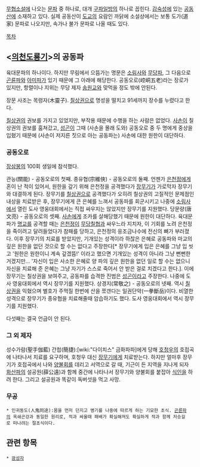 {{{+1 崆峒派}}}

[[무협소설]]에 나오는 [[문파]] 중 하나로, 대개 [[구파일방]]의 하나로 꼽힌다. [[감숙성]]에 있는 [[공동산]]에 소재하고 있다. 실제 공동산이 [[도교]]의 요람인 까닭에 소설상에서는 보통 도가(道家) 문파로 나오지만, 속가나 불가 문파로 나올 때도 있다.

[[목차]]

== <[[의천도룡기]]>의 공동파 ==
육대문파의 하나이다. 하지만 무림에서 으뜸가는 명문은 [[소림사]]와 [[무당파]], 그 다음으로 [[곤륜파]]와 [[아미파]]가 있기 때문에 그 아래에 해당한다. 공동오로(崆峒五老)라는 장로가 있지만, 항렬이나 지위는 무당 제자 [[송원교]]와 맞먹을 정도 밖에 안된다.

장문 사조는 목령자(木靈子). [[칠상권]]으로 명성을 떨치고 91세까지 장수를 누렸다고 한다.

[[칠상권]]의 권보를 가지고 있었지만, 부작용 때문에 수행을 하는 사람은 없었다. [[사손]]이 칠상권의 권보를 훔쳐갔고, [[성곤]]이 그때 (사손을 몰래 도와) 공동오로 중 두 명에게 중상을 입혔기 때문에 (사손이 저지른 짓으로 아는 공동파는) 사손에 대한 원한이 대단하다.

=== 공동오로 ===
[[장삼봉]]의 100회 생일에 참석했다.

관능(關能) - 공동오로의 첫째.
종유협(宗維俠) - 공동오로의 둘째. 언젠가 [[은천정]]에게 혼이 난 적이 있어서, 원한을 갚기 위해 은천정을 공격했다가 [[장무기]]가 가로막자 장무기와 대결하게 된다. 장무기를 [[칠상권]]으로 공격했다가 오히려 칠상권의 고질적인 문제점인 내상을 치료받은 후, 장무기에게 큰 은혜를 느껴서 공동파를 회군시키고 나중에 [[소림사]]에서 열린 도사 영웅대회에서는 직접 싸우지는 않았지만 장무기를 지원했다.
당문량(唐文亮) - 공동오로의 셋째. [[사손]]에게 조카를 살해당했기 때문에 원한이 대단하다. 육대문파가 [[명교]]를 공격할 때는 [[은천정]]이 [[무당칠협]]과 싸우느라 지치자, 이 기회를 노려 은천정을 죽이려고 달려들었다가 참패를 당하고, 은천정의 응조금나수에 전신의 뼈가 부러졌다. 이후 장무기의 치료를 받았지만, 기개있는 성격이라 하찮은 은혜로 공동파와 마교의 깊은 원한을 없던 것으로 할 수는 없다고 주장한다[* 장무기에게 입은 은혜를 그냥 입 씻고 '원한은 원한이니 계속 갚겠뜸!' 이라고 했으면 기개있는 성격이 아니라 그냥 뻔뻔한 거겠지만... '자신이 입은 사소한 은혜로 양 파의 깊은 원한을 없던 일로 할 수는 없으니 자신을 치료해 준 은혜는 그냥 자기가 스스로 죽어서 안 받은 걸로 치겠다고 한다.]. 이에 장무기는 칠상권을 보여주고, 공동파를 습격한 진범은 [[성곤]]이라고 주장한다. 나중에 도사 영웅대회에서 역시 장무기를 지원했다.
상경지(常敬之) - 공동오로의 넷째. 역시 [[칠상권]]을 익혔으며 별호가 주먹질 한번에 산을 쪼갠다는 일권단악(一拳斷岳)이다. 비열한 성격으로 장무기가 종유협을 치료해줄때 암습하기도 했다. 도사 영웅대회에서 역시 장무기를 지원했다.

다섯째는 결국 언급이 안 된다.

=== 그 외 제자 ===
성수가람(聖手伽藍) 간첩(簡捷):[wiki:"다이치스" 금화파파]에게 당해 [[호청우]]의 호접곡에 나타나서 치료를 요구하며, 호청우 대신 [[장무기]]에게 치료받는다. 하지만 얼마후 장무기가 호접곡에서 나와 [[양불회]]를 데리고 서역으로 갈 때, 기근이 든 지역을 지나게 되자 [[화산파]]의 설공원(薛公遠)과 함께 중간에 나타나서 장무기와 양불회를 붙잡아 [[식인]]을 하려 한다.
그리고 설공원과 똑같이 독버섯을 먹고 사망.

=== 무공 ===
 * 인귀동도(人鬼同途):몸을 먼저 던지고 병기를 나중에 따르게 하는 기묘한 초식. [[곤륜파]]의 옥쇄곤강과 동일한 원리로, 적과 싸울때 패배가 확실해져도 확실하게 적과 함께 저승길로 떠나려는 절초식이다.

== 관련 항목 ==
 * [[광성자]]
